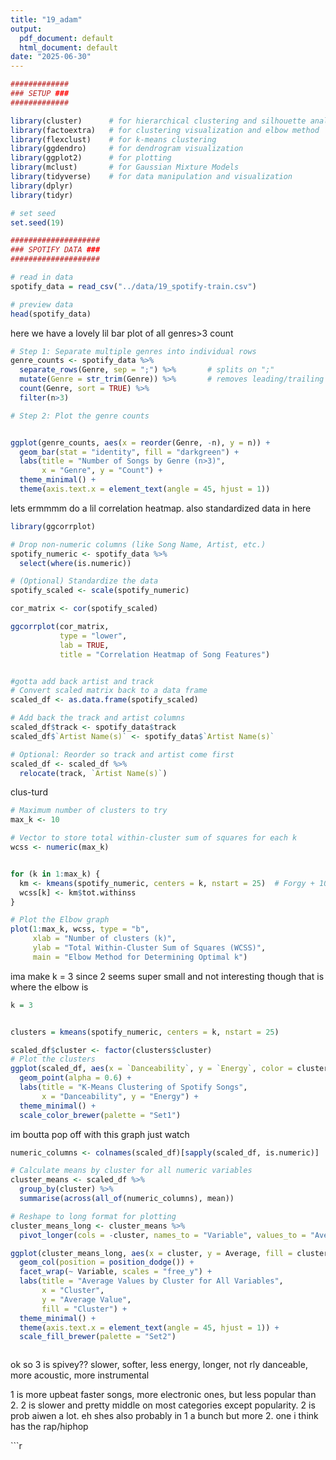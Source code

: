 ```yaml
---
title: "19_adam"
output:
  pdf_document: default
  html_document: default
date: "2025-06-30"
---
```


```r
#############
### SETUP ###
#############

library(cluster)      # for hierarchical clustering and silhouette analysis
library(factoextra)   # for clustering visualization and elbow method
library(flexclust)    # for k-means clustering
library(ggdendro)     # for dendrogram visualization
library(ggplot2)      # for plotting
library(mclust)       # for Gaussian Mixture Models
library(tidyverse)    # for data manipulation and visualization
library(dplyr)         
library(tidyr)

# set seed
set.seed(19)

####################
### SPOTIFY DATA ###
####################

# read in data
spotify_data = read_csv("../data/19_spotify-train.csv")

# preview data
head(spotify_data)
```
here we have a lovely lil bar plot of all genres>3 count
```r
# Step 1: Separate multiple genres into individual rows
genre_counts <- spotify_data %>%
  separate_rows(Genre, sep = ";") %>%       # splits on ";"
  mutate(Genre = str_trim(Genre)) %>%       # removes leading/trailing spaces
  count(Genre, sort = TRUE) %>% 
  filter(n>3)

# Step 2: Plot the genre counts


ggplot(genre_counts, aes(x = reorder(Genre, -n), y = n)) +
  geom_bar(stat = "identity", fill = "darkgreen") +
  labs(title = "Number of Songs by Genre (n>3)",
       x = "Genre", y = "Count") +
  theme_minimal() +
  theme(axis.text.x = element_text(angle = 45, hjust = 1))
```
lets ermmmm do a lil correlation heatmap. also standardized data in here

```r
library(ggcorrplot)

# Drop non-numeric columns (like Song Name, Artist, etc.)
spotify_numeric <- spotify_data %>%
  select(where(is.numeric))

# (Optional) Standardize the data
spotify_scaled <- scale(spotify_numeric)

cor_matrix <- cor(spotify_scaled)

ggcorrplot(cor_matrix, 
           type = "lower", 
           lab = TRUE, 
           title = "Correlation Heatmap of Song Features")


#gotta add back artist and track
# Convert scaled matrix back to a data frame
scaled_df <- as.data.frame(spotify_scaled)

# Add back the track and artist columns
scaled_df$track <- spotify_data$track
scaled_df$`Artist Name(s)` <- spotify_data$`Artist Name(s)`

# Optional: Reorder so track and artist come first
scaled_df <- scaled_df %>%
  relocate(track, `Artist Name(s)`)


```

clus-turd

```r
# Maximum number of clusters to try
max_k <- 10

# Vector to store total within-cluster sum of squares for each k
wcss <- numeric(max_k)


for (k in 1:max_k) {
  km <- kmeans(spotify_numeric, centers = k, nstart = 25)  # Forgy + 10 random starts
  wcss[k] <- km$tot.withinss
}

# Plot the Elbow graph
plot(1:max_k, wcss, type = "b",
     xlab = "Number of clusters (k)",
     ylab = "Total Within-Cluster Sum of Squares (WCSS)",
     main = "Elbow Method for Determining Optimal k")


```

ima make k = 3 since 2 seems super small and not interesting though that is where the elbow is

```r
k = 3


clusters = kmeans(spotify_numeric, centers = k, nstart = 25)

scaled_df$cluster <- factor(clusters$cluster)
# Plot the clusters
ggplot(scaled_df, aes(x = `Danceability`, y = `Energy`, color = cluster)) +
  geom_point(alpha = 0.6) +
  labs(title = "K-Means Clustering of Spotify Songs",
       x = "Danceability", y = "Energy") +
  theme_minimal() +
  scale_color_brewer(palette = "Set1")

```
im boutta pop off with this graph just watch

```r
numeric_columns <- colnames(scaled_df)[sapply(scaled_df, is.numeric)]

# Calculate means by cluster for all numeric variables
cluster_means <- scaled_df %>%
  group_by(cluster) %>%
  summarise(across(all_of(numeric_columns), mean))

# Reshape to long format for plotting
cluster_means_long <- cluster_means %>%
  pivot_longer(cols = -cluster, names_to = "Variable", values_to = "Average")

ggplot(cluster_means_long, aes(x = cluster, y = Average, fill = cluster)) +
  geom_col(position = position_dodge()) +
  facet_wrap(~ Variable, scales = "free_y") +
  labs(title = "Average Values by Cluster for All Variables",
       x = "Cluster",
       y = "Average Value",
       fill = "Cluster") +
  theme_minimal() +
  theme(axis.text.x = element_text(angle = 45, hjust = 1)) +
  scale_fill_brewer(palette = "Set2")



```

ok so 3 is spivey?? slower, softer, less energy, longer, not rly danceable, more acoustic, more instrumental

1 is more upbeat faster songs, more electronic ones, but less popular than 2. 2 is slower and pretty middle on most categories except popularity. 2 is prob aiwen a lot. eh shes also probably in 1 a bunch but more 2. one i think has the rap/hiphop

```r








